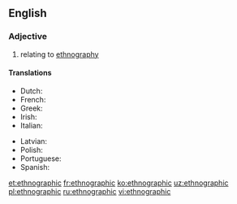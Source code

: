 ==English==

===Adjective===
{{en-adj|-}}

# relating to [[ethnography]]

====Translations====
{{trans-top|of, or relating to [[ethnography]]}}
* Dutch: {{t|nl|etnografisch}}
* French: {{t+|fr|ethnographique}}
* Greek: {{t+|el|εθνογραφικός}}
* Irish: {{t|ga|eitneagrafaíoch}}
* Italian: {{t+|it|etnografico}}
{{trans-mid}}
* Latvian: {{t|lv|etnogrāfisks}}
* Polish: {{t|pl|etnograficzny}}
* Portuguese: {{t|pt|etnográfico}}
* Spanish: {{t+|es|etnográfico}}
{{trans-bottom}}

[[et:ethnographic]]
[[fr:ethnographic]]
[[ko:ethnographic]]
[[uz:ethnographic]]
[[pl:ethnographic]]
[[ru:ethnographic]]
[[vi:ethnographic]]